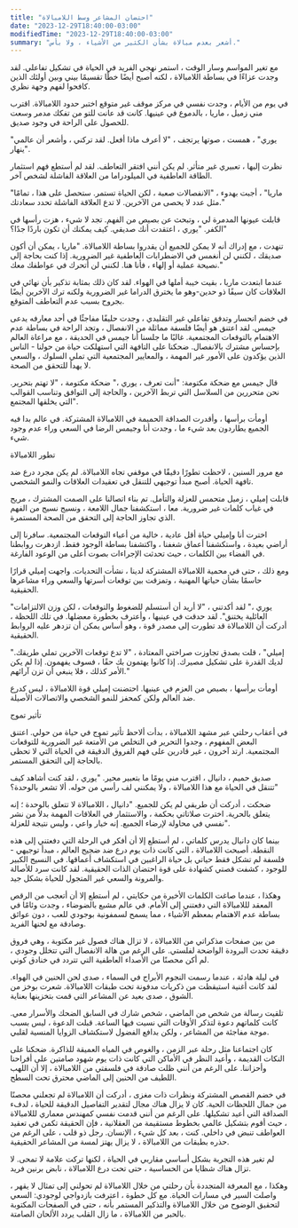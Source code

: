 ```yaml
---
title: "احتضان المشاعر وسط اللامبالاة"
date: "2023-12-29T18:40:00-03:00"
modifiedTime: "2023-12-29T18:40:00-03:00"
summary: "أشعر بعدم مبالاة بشأن الكثير من الأشياء ، ولا بأس."
---
```


مع تغير المواسم وسار الوقت ، استمر نهجي الفريد في الحياة في تشكيل تفاعلي. لقد وجدت عزاءًا في بساطة اللامبالاة ، لكنه أصبح أيضًا خطًا تقسيمًا بيني وبين أولئك الذين كافحوا لفهم وجهة نظري.

في يوم من الأيام ، وجدت نفسي في مركز موقف غير متوقع اختبر حدود اللامبالاة. اقترب مني زميل ، ماريا ، بالدموع في عينيها. كانت قد عانت للتو من تفكك مدمر وسعت للحصول على الراحة في وجود صديق.

"يوري" ، همست ، صوتها يرتجف ، "لا أعرف ماذا أفعل. لقد تركني ، وأشعر أن عالمي ينهار".

نظرت إليها ، تعبيري غير متأثر. لم يكن أنني افتقر التعاطف. لقد لم أستطع فهم استثمار الطاقة العاطفية في الميلودراما من العلاقة الفاشلة لشخص آخر.

"ماريا" ، أجبت بهدوء ، "الانفصالات صعبة ، لكن الحياة تستمر. ستحصل على هذا ، تمامًا مثل عدد لا يحصى من الآخرين. لا تدع العلاقة الفاشلة تحدد سعادتك."

قابلت عيونها المدمرة لي ، وتبحث عن بصيص من الفهم. تجد لا شيء ، هزت رأسها في الكفر. "يوري ، اعتقدت أنك صديقي. كيف يمكنك أن تكون باردًا جدًا؟"

تنهدت ، مع إدراك أنه لا يمكن للجميع أن يقدروا بساطة اللامبالاة. "ماريا ، يمكن أن أكون صديقك ، لكنني لن أنغمس في الاضطرابات العاطفية غير الضرورية. إذا كنت بحاجة إلى نصيحة عملية أو إلهاء ، فأنا هنا. لكنني لن أتحرك في عواطفك معك."

عندما ابتعدت ماريا ، بقيت خيبة أملها في الهواء. لقد كان ذلك بمثابة تذكير بأن نهائي في العلاقات كان سيفًا ذو حدين-وهو ما يخترق الدراما غير الضرورية ولكنه ترك الآخرين أيضًا بجروح بسبب عدم التعاطف المتوقع.

في خضم انحسار وتدفق تفاعلي غير التقليدي ، وجدت حليفًا مفاجئًا في أحد معارفه يدعى جيمس. لقد اعتنق هو أيضًا فلسفة مماثلة من الانفصال ، وتجد الراحة في بساطة عدم الاهتمام بالتوقعات المجتمعية.
غالبًا ما جلسنا أنا جيمس في الحديقة ، مع مراعاة العالم بإحساس مشترك بالانفصال. ضحكنا على التافهة التي استهلكت حياة من حولنا - الناس الذين يؤكدون على الأمور غير المهمة ، والمعايير المجتمعية التي تملي السلوك ، والسعي لا يهدأ للتحقق من الصحة.

قال جيمس مع ضحكة مكتومة: "أنت تعرف ، يوري ،" ضحكة مكتومة ، "لا تهتم بتحرير. نحن متحررين من السلاسل التي تربط الآخرين ، والحاجة إلى التوافق وتناسب القوالب التي يخلقها المجتمع".

أومأت برأسها ، وأقدرت الصداقة الحميمة في اللامبالاة المشتركة. في عالم بدا فيه الجميع يطاردون بعد شيء ما ، وجدت أنا وجيمس الرضا في السعي وراء عدم وجود شيء.

تطور اللامبالاة

مع مرور السنين ، لاحظت تطورًا دقيقًا في موقفي تجاه اللامبالاة. لم يكن مجرد درع ضد تافهة الحياة. أصبح مبدأ توجيهي للتنقل في تعقيدات العلاقات والنمو الشخصي.

قابلت إميلي ، زميل متحمس للعزلة والتأمل. تم بناء اتصالنا على الصمت المشترك ، مريح في غياب كلمات غير ضرورية. معا ، استكشفنا جمال اللامعة ، ونسيج نسيج من الفهم الذي تجاوز الحاجة إلى التحقق من الصحة المستمرة.

اخترت أنا وإميلي حياة أقل عادية ، خالية من أعباء التوقعات المجتمعية. سافرنا إلى أراضي بعيدة ، واستكشفنا أعماق شغفنا ، واكتشفنا بساطة الوجود فقط. ازدهرت روابطنا في الفضاء بين الكلمات ، حيث تحدثت الإجراءات بصوت أعلى من الوعود الفارغة.

ومع ذلك ، حتى في محمية اللامبالاة المشتركة لدينا ، نشأت التحديات. واجهت إميلي قرارًا حاسمًا بشأن حياتها المهنية ، وتمزقت بين توقعات أسرتها والسعي وراء مشاعرها الحقيقية.

"يوري ،" لقد أكدتني ، "لا أريد أن أستسلم للضغوط والتوقعات ، لكن وزن الالتزامات العائلية يختنق".
لقد حدقت في عينيها ، وأعترف بخطورة معضلها. في تلك اللحظة ، أدركت أن اللامبالاة قد تطورت إلى مصدر قوة ، وهو أساس يمكن أن تزدهر عليه الروابط الحقيقية.

"إميلي" ، قلت بصدق تجاوزت صراختي المعتادة ، "لا تدع توقعات الآخرين تملي طريقك. لديك القدرة على تشكيل مصيرك. إذا كانوا يهتمون بك حقًا ، فسوف يفهمون. إذا لم يكن الأمر كذلك ، فلا ينبغي أن تزن آرائهم."

أومأت برأسها ، بصيص من العزم في عينيها. احتضنت إميلي قوة اللامبالاة ، ليس كدرع ضد العالم ولكن كمحفز للنمو الشخصي والاتصالات الأصيلة.

تأثير تموج

في أعقاب رحلتي عبر مشهد اللامبالاة ، بدأت ألاحظ تأثير تموج في حياة من حولي. اعتنق البعض المفهوم ، وجدوا التحرير في التخلص من الأمتعة غير الضرورية للتوقعات المجتمعية. ارتد آخرون ، غير قادرين على فهم الفروق الدقيقة في الحياة التي لا تحظى بالحاجة إلى التحقق المستمر.

صديق حميم ، دانيال ، اقترب مني يومًا ما بتعبير محير. "يوري ، لقد كنت أشاهد كيف تتنقل في الحياة مع هذا اللامبالاة ، ولا يمكنني لف رأسي من حوله. ألا تشعر بالوحدة؟"

ضحكت ، أدركت أن طريقي لم يكن للجميع. "دانيال ، اللامبالاة لا تتعلق بالوحدة ؛ إنه يتعلق بالحرية. اخترت صلاتاتي بحكمة ، والاستثمار في العلاقات المهمة بدلاً من نشر نفسي في محاولة لإرضاء الجميع. إنه خيار واعي ، وليس نتيجة للعزلة".

بينما كان دانيال يدرس كلماتي ، لم أستطع إلا أن أفكر في الرحلة التي دفعتني إلى هذه النقطة. أصبحت اللامبالاة ، التي كانت ذات يوم درع ضد ضجيج العالم ، مبدأ توجيهي - فلسفة لم تشكل فقط حياتي بل حياة الراغبين في استكشاف أعماقها.
في النسيج الكبير للوجود ، كشفت قصتي كشهادة على قوة احتضان الذات الحقيقية. لقد كانت سرد للأصالة والمرونة والسعي غير المتجول للحياة بشكل جيد.

وهكذا ، عندما صاغت الكلمات الأخيرة من حكايتي ، لم أستطع إلا أن أتعجب من الرقص المعقد لللامبالاة التي دفعتني إلى الأمام. في عالم مشبع بالضوضاء ، وجدت وئامًا في بساطة عدم الاهتمام بمعظم الأشياء ، مما يسمح لسمفونية بوجودي للعب ، دون عوائق وصادقة مع لحنها الفريد.

من بين صفحات مذكراتي من اللامبالاة ، لا تزال هناك فصول غير مكتوبة ، وهي فروق دقيقة تحدت البرودة الواضحة لفلستي. على الرغم من هالة الانفصال التي تتخلل وجودي ، لم أكن محصنًا من الأصداء العاطفية التي تتردد في خنادق كوني.

في ليلة هادئة ، عندما رسمت النجوم الأبراج في السماء ، صدى لحن الحنين في الهواء. لقد كانت أغنية استيقظت من ذكريات مدفونة تحت طبقات اللامبالاة. شعرت بوخز من الشوق ، صدى بعيد عن المشاعر التي قمت بتخزينها بعناية.

تلقيت رسالة من شخص من الماضي ، شخص شارك في السابق الضحك والأسرار معي. كانت كلماتهم دعوة لتذكر الأوقات التي نسيت فيها الساعة. قبلت الدعوة ، ليس بسبب موجة مفاجئة من المشاعر ، ولكن بدافع الفضول لاستكشاف الزوايا المنسية لقلبي.

كان اجتماعنا مثل رحلة عبر الزمن ، والغوص في المياه العميقة للذاكرة. ضحكنا على النكات القديمة ، وأعيد النظر في الأماكن التي كانت ذات يوم شهود صامتين على أفراحنا وأحزاننا. على الرغم من أنني ظلت صادقة في فلسفتي من اللامبالاة ، إلا أن اللهب اللطيف من الحنين إلى الماضي محترق تحت السطح.

في خضم القصص المشتركة ونظرات ذات مغزى ، أدركت أن اللامبالاة لم تجعلني محصنًا من جمال اللحظات الحية. كان لا يزال هناك مجال لتقدير التفاصيل الدقيقة للحياة ، لدفء الصداقة التي أعيد تشكيلها.
على الرغم من أنني قدمت نفسي كمهندس معماري لللامبالاة ، حيث أقوم بتشكيل عالمي بخطوط مستقيمة من العقلانية ، فإن الحقيقة تكمن في تعقيد العواطف تنبض في داخلي. كنت ، بعد كل شيء ، الإنسان. رجل ذو قلب ، على الرغم من حذره بطبقات من اللامبالاة ، لا يزال يهتز لمسة من المشاعر الحقيقية.

لم تغير هذه التجربة بشكل أساسي مقاربي في الحياة ، لكنها تركت علامة لا تمحى. لا تزال هناك شظايا من الحساسية ، حتى تحت درع اللامبالاة ، نابض برنين فريد.

وهكذا ، مع المعرفة المتجددة بأن رحلتي من خلال اللامبالاة لم تحولني إلى تمثال لا يقهر ، واصلت السير في مسارات الحياة. مع كل خطوة ، اعترفت بازدواجي لوجودي: السعي لتحقيق الوضوح من خلال اللامبالاة والتذكير المستمر بأنه ، حتى في الصفحات المكتوبة بالحبر من اللامبالاة ، ما زال القلب يردد الألحان الصامتة.